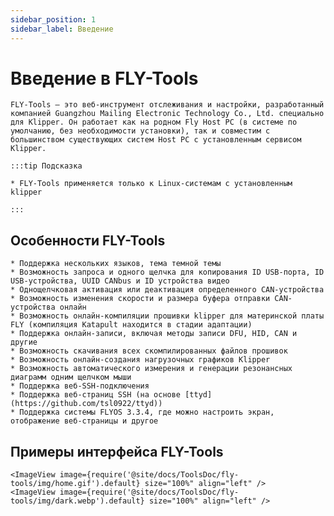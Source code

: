 ```yaml
---
sidebar_position: 1
sidebar_label: Введение
---
```


# Введение в FLY-Tools

    FLY-Tools — это веб-инструмент отслеживания и настройки, разработанный компанией Guangzhou Mailing Electronic Technology Co., Ltd. специально для Klipper. Он работает как на родном Fly Host PC (в системе по умолчанию, без необходимости установки), так и совместим с большинством существующих систем Host PC с установленным сервисом Klipper.

    :::tip Подсказка

    * FLY-Tools применяется только к Linux-системам с установленным klipper

    :::

## Особенности FLY-Tools

    * Поддержка нескольких языков, тема темной темы
    * Возможность запроса и одного щелчка для копирования ID USB-порта, ID USB-устройства, UUID CANbus и ID устройства видео
    * Однощелчковая активация или деактивация определенного CAN-устройства
    * Возможность изменения скорости и размера буфера отправки CAN-устройства онлайн
    * Возможность онлайн-компиляции прошивки klipper для материнской платы FLY (компиляция Katapult находится в стадии адаптации)
    * Поддержка онлайн-записи, включая методы записи DFU, HID, CAN и другие
    * Возможность скачивания всех скомпилированных файлов прошивок
    * Возможность онлайн-создания нагрузочных графиков Klipper
    * Возможность автоматического измерения и генерации резонансных диаграмм одним щелчком мыши
    * Поддержка веб-SSH-подключения
    * Поддержка веб-страниц SSH (на основе [ttyd](https://github.com/tsl0922/ttyd))
    * Поддержка системы FLYOS 3.3.4, где можно настроить экран, отображение веб-страницы и другое

## Примеры интерфейса FLY-Tools

    <ImageView image={require('@site/docs/ToolsDoc/fly-tools/img/home.gif').default} size="100%" align="left" />
    <ImageView image={require('@site/docs/ToolsDoc/fly-tools/img/dark.webp').default} size="100%" align="left" />
